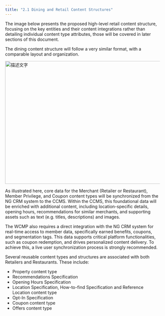 ```yaml
---
title: "2.1 Dining and Retail Content Structures"
---
```


The image below presents the proposed high-level retail content structure, focusing on the key entities and their content integrations rather than detailing individual content type attributes, those will be covered in later sections of this document.

The dining content structure will follow a very similar format, with a comparable layout and organization.

<div style={{ textAlign: 'center' }}>
<img src="/images/2.1/image5.png" alt="描述文字" width="600" height="400" />
</div>

As illustrated here, core data for the Merchant (Retailer or Restaurant), Member Privilege, and Coupon content types will be synchronized from the NG CRM system to the CCMS. Within the CCMS, this foundational data will be enriched with additional content, including location-specific details, opening hours, recommendations for similar merchants, and supporting assets such as text (e.g. titles, descriptions) and images.

The WCMP also requires a direct integration with the NG CRM system for real-time access to member data, specifically earned benefits, coupons, and segmentation tags. This data supports critical platform functionalities, such as coupon redemption, and drives personalized content delivery. To achieve this, a live user synchronization process is strongly recommended.

Several reusable content types and structures are associated with both Retailers and Restaurants. These include:

- Property content type
- Recommendations Specification
- Opening Hours Specification
- Location Specification, How-to-find Specification and Reference Location content type
- Opt-In Specification
- Coupon content type
- Offers content type